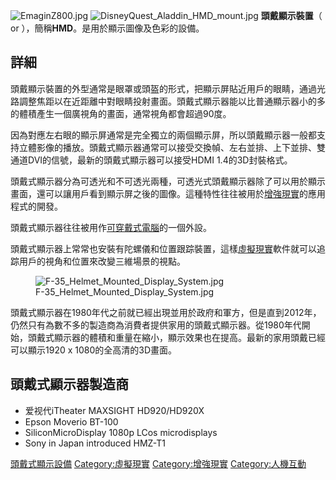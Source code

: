 {{unreferenced|time=2012-03-15T08:36:34+00:00}}
{{for|航空用设备|头盔显示器}}
[[File:EmaginZ800.jpg|thumb]]
[[File:DisneyQuest_Aladdin_HMD_mount.jpg|thumb]]
{{noteTA
|T=zh-cn:头戴式显示器; zh-tw:頭戴顯示裝置;
|1=zh-cn:头戴式显示器; zh-tw:頭戴顯示裝置;
}}
'''頭戴顯示裝置'''（{{lang-en|Head-mounted display}} or {{lang-en|helmet-mounted display}}），簡稱'''HMD'''。是用於顯示圖像及色彩的設備。

==詳細==
頭戴顯示裝置的外型通常是眼罩或頭盔的形式，把顯示屏貼近用戶的眼睛，通過光路調整焦距以在近距離中對眼睛投射畫面。頭戴式顯示器能以比普通顯示器小的多的體積產生一個廣視角的畫面，通常視角都會超過90度。

因為對應左右眼的顯示屏通常是完全獨立的兩個顯示屏，所以頭戴顯示器一般都支持立體影像的播放。頭戴式顯示器通常可以接受交換幀、左右並排、上下並排、雙通道DVI的信號，最新的頭戴式顯示器可以接受HDMI 1.4的3D封裝格式。

頭戴式顯示器分為可透光和不可透光兩種，可透光式頭戴顯示器除了可以用於顯示畫面，還可以讓用戶看到顯示屏之後的圖像。這種特性往往被用於[[增強現實|增強現實]]的應用程式的開發。

頭戴式顯示器往往被用作[[可穿戴式電腦|可穿戴式電腦]]的一個外設。

頭戴式顯示器上常常也安裝有陀螺儀和位置跟踪裝置，這樣[[虛擬現實|虛擬現實]]軟件就可以追踪用戶的視角和位置來改變三維場景的視點。

[[File:F-35_Helmet_Mounted_Display_System.jpg|thumb]]

頭戴式顯示器在1980年代之前就已經出現並用於政府和軍方，但是直到2012年，仍然只有為數不多的製造商為消費者提供家用的頭戴式顯示器。從1980年代開始，頭戴式顯示器的體積和重量在縮小，顯示效果也在提高。最新的家用頭戴已經可以顯示1920 x 1080的全高清的3D畫面。

==頭戴式顯示器製造商==
* 爱视代iTheater MAXSIGHT HD920/HD920X
* Epson Moverio BT-100
* SiliconMicroDisplay 1080p LCos microdisplays 
* Sony in Japan introduced HMZ-T1 

{{Mixed reality}}
{{Computer sizes}}

[[Category:頭戴式顯示設備|]]
[[Category:虛擬現實|Category:虛擬現實]]
[[Category:增強現實|Category:增強現實]]
[[Category:人機互動|Category:人機互動]]
